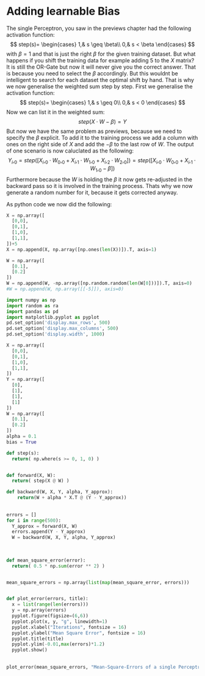 
# Adding learnable Bias
The single Perceptron, you saw in the previews chapter had the following activation function:
$$ 
step(s)= 
\begin{cases}
    1,& s	\geq \beta\\
    0,& s < \beta
\end{cases}
$$
with $\beta = 1$ and that is just the right $\beta$ for the given training dataset. But what happens if you shift the training data for example adding $5$ to the $X$ matrix? It is still the OR-Gate but now it will never give you the correct answer. That is because you need to select the $\beta$ accordingly. But this wouldnt be intelligent to search for each dataset the optimal shift by hand. That is why we now generalise the weighted sum step by step. First we generalise the activation function:
$$ 
step(s)= 
\begin{cases}
    1,& s	\geq 0\\
    0,& s < 0
\end{cases}
$$
Now we can list it in the weighted sum:
$$
  step(X \cdot W - \beta) = Y
$$
But now we have the same problem as previews, because we need to specify the $\beta$ explicit. To add it to the training process we add a column with ones on the right side of $X$ and add the $-\beta$ to the last row of $W$. The output of one scenario is now caluclated as the following:
$$
  Y_i,_0 = step([X_i,_0 \cdot W_0,_0 + X_i,_1 \cdot W_1,_0 + X_i,_2 \cdot W_2,_0]) = step([X_i,_0 \cdot W_0,_0 + X_i,_1 \cdot W_1,_0 - \beta])
$$
Furthermore because the $W$ is holding the $\beta$ it now gets re-adjusted in the backward pass so it is involved in the training process. Thats why we now generate a random number for it, because it gets corrected anyway.  

As python code we now did the following:
```python
X = np.array([
  [0,0],
  [0,1],
  [1,0],
  [1,1],
])+5
X = np.append(X, np.array([np.ones(len(X))]).T, axis=1)

W = np.array([
  [0.1], 
  [0.2]
])
W = np.append(W, -np.array([np.random.random(len(W[0]))]).T, axis=0)
#W = np.append(W, np.array([[-5]]), axis=0)
```

```python
import numpy as np
import random as ra
import pandas as pd
import matplotlib.pyplot as pyplot
pd.set_option('display.max_rows', 500)
pd.set_option('display.max_columns', 500)
pd.set_option('display.width', 1000)

X = np.array([
  [0,0],
  [0,1],
  [1,0],
  [1,1],
])
Y = np.array([
  [0],
  [1],
  [1],
  [1]
])
W = np.array([
  [0.1], 
  [0.2]
])
alpha = 0.1
bias = True

def step(s):
  return( np.where(s >= 0, 1, 0) )


def forward(X, W):
  return( step(X @ W) )

def backward(W, X, Y, alpha, Y_approx):
    return(W + alpha * X.T @ (Y - Y_approx))
  
  
errors = []
for i in range(500):
  Y_approx = forward(X, W)
  errors.append(Y - Y_approx)
  W = backward(W, X, Y, alpha, Y_approx)
  
  
  
def mean_square_error(error):
  return( 0.5 * np.sum(error ** 2) )


mean_square_errors = np.array(list(map(mean_square_error, errors)))


def plot_error(errors, title):
  x = list(range(len(errors)))
  y = np.array(errors)
  pyplot.figure(figsize=(6,6))
  pyplot.plot(x, y, "g", linewidth=1)
  pyplot.xlabel("Iterations", fontsize = 16)
  pyplot.ylabel("Mean Square Error", fontsize = 16)
  pyplot.title(title)
  pyplot.ylim(-0.01,max(errors)*1.2)
  pyplot.show()
  
  
plot_error(mean_square_errors, "Mean-Square-Errors of a single Perceptron")
```


